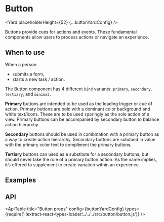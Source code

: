 <!--
Copyright (c) 2018-2020 Uber Technologies, Inc.

This source code is licensed under the MIT license found in the
LICENSE file in the root directory of this source tree.
-->





<SEO
  description="Buttons provide cues for actions and events. These fundamental components allow users to process actions or navigate an experience."
  keywords="button, react button, react cta, react call to action"
/>


# Button

<Yard placeholderHeight={52} {...buttonYardConfig} />

Buttons provide cues for actions and events. These fundamental components allow users to process actions or navigate an experience.

## When to use

When a person:

- submits a form,
- starts a new task / action.

The Button component has 4 different `kind` variants: `primary`, `secondary`, `tertiary`, and `minimal`.

**Primary** buttons are intended to be used as the leading trigger or cue of action. Primary buttons are
bold with a dominant color background and white text/icons. These are to be used sparingly as the
sole action of a view. Primary buttons can be accompanied by secondary button to balance action hierarchy.

**Secondary** buttons should be used in combination with a primary button as a way to create action hierarchy.
Secondary buttons are subdued in value with the primary color text to compliment the primary buttons.

**Tertiary** buttons can used as a substitute for a secondary buttons, but should never take the role of a
primary button action. As the name implies, it’s offered to supplement to create variation within an experience.

## Examples

<Example title="Basic usage" path="button/basic.js">
  <BasicButton />
</Example>

<Example title="Kinds" path="button/kinds.js">
  <Kinds />
</Example>

<Example title="States" path="button/states.js">
  <States />
</Example>

<Example title="Sizes" path="button/sizes.js">
  <Sizes />
</Example>

<Example title="Shapes" path="button/shapes.js">
  <Shapes />
</Example>

<Example title="Adding enhancers" path="button/with-enhancers.js">
  <WithEnhancer />
</Example>

<Example title="As a dropdown" path="button/dropdown.js">
  <Dropdown />
</Example>

<Example title="As an anchor" path="button/as-an-anchor.js">
  <ButtonAsAnAnchor />
</Example>

## API

<ApiTable
  title="Button props"
  config={buttonYardConfig}
  types={require('!!extract-react-types-loader!../../../src/button/button.js')}
/>

<Exports
  component={ButtonExports}
  title="Button exports"
  path="baseui/button"
/>
